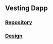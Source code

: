 ## Vesting Dapp

### [Repository](https://github.com/ADAOcommunity/cardano-vesting-dApp)
### [Design](/vesting-dapp/design)